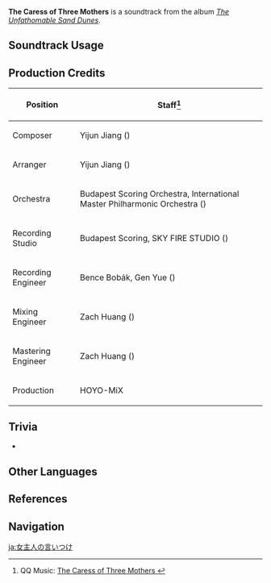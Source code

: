 {{Soundtrack Infobox
|image          = The Unfathomable Sand Dunes.png
|album          = The Unfathomable Sand Dunes
|disc           = 1
|number         = 04
|featured       = 
|featured2      = 
|featured3      = 
|featured_disc  = 
|featured_disc2 = 
|featured_disc3 = 
|youtube_id     = kwChgxE27Us
|spotify_id     = 3ccBrqwhNuTYnJQ3etMtKH
|previous       = Maidens of Sanctity
|next           = Where Simurgh Rests
}}
'''The Caress of Three Mothers''' is a soundtrack from the album ''[[The Unfathomable Sand Dunes]]''.

==Soundtrack Usage==
{{Soundtrack Usage
|quest    = 
|location = Vourukasha Oasis//before [[The Hymn of Tir Yazad (Part 2)|sealing Sign of Apaosha]]
|domain   = 
}}

==Production Credits==
{| class="wikitable"
! Position
! Staff<ref>QQ Music: [https://y.qq.com/n/ryqq/songDetail/000a2vZE4IMInj The Caress of Three Mothers {{zh|女主人的叮咛}}]</ref>
|-
! Composer
| Yijun Jiang ({{zh|姜以君}})
|-
! Arranger
| Yijun Jiang ({{zh|姜以君}})
|-
! Orchestra
| Budapest Scoring Orchestra, International Master Philharmonic Orchestra ({{zh|国际首席爱乐乐团}})
|-
! Recording Studio
| Budapest Scoring, SKY FIRE STUDIO ({{zh|九紫天诚录音棚}})
|-
! Recording Engineer
| Bence Bobák, Gen Yue ({{zh|岳艮}})
|-
! Mixing Engineer
| Zach Huang ({{zh|黄巍}})
|-
! Mastering Engineer
| Zach Huang ({{zh|黄巍}})
|-
! Production
| HOYO-MiX
|}
<!--
==Gallery==
<gallery>
</gallery>
-->
==Trivia==
* {{Transclude|Maidens of Sanctity|VourukashaTheme2|section=1}}

== Other Languages==
{{Other Languages
|en       = The Caress of Three Mothers
|zhs      = 女主人的叮咛
|zhs_rm   = Nǚzhǔrén de Dīngníng
|zh_tl    = Admonition of the Mistress
|zht      = 女主人的叮嚀
|zht_rm   = Nǚzhǔrén de Dīngníng
|ja       = 女主人の言いつけ
|ja_rm    = On'na-shujin no Iitsuke
|ja_tl    = 
}}

==References==
{{Reflist}}

==Navigation==
{{Soundtrack Navbox|The Unfathomable Sand Dunes}}

[[ja:女主人の言いつけ]]
